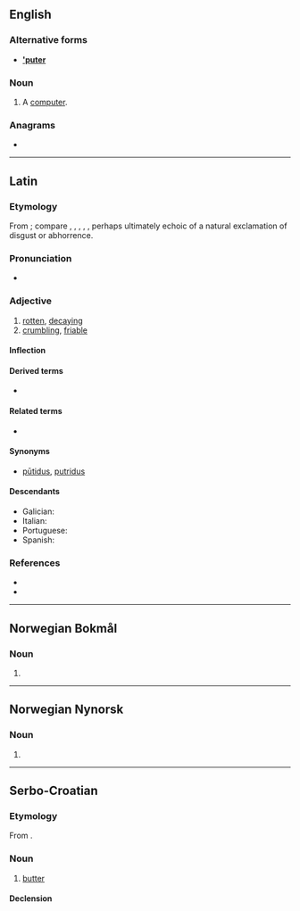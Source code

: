 {{also|Puter|putër|'puter}}
==English==

===Alternative forms===
* '''[['puter]]'''

===Noun===
{{en-noun}}

# {{lb|en|slang}} A [[computer]].

===Anagrams===
* {{anagrams|en|Putre|erupt|reput|upter}}

----

==Latin==

===Etymology===
From {{der|la|ine-pro|*pu-}}; compare {{cog|sa|पूयति||stinks, rots}}, {{cog|grc|πῦον||discharge from a sore}}, {{m|grc|πύθω||to rot}}, {{cog|got|𐍆𐌿𐌻𐍃||foul}}, {{cog|ang|fūl||foul}}, perhaps ultimately echoic of a natural exclamation of disgust or abhorrence.

===Pronunciation===
* {{la-IPA|puter}}

===Adjective===
{{la-adj-3rd-3E|puter|putris|putre}}

# [[rotten]], [[decaying]]
# [[crumbling]], [[friable]]

====Inflection====
{{la-decl-3rd-3E|puter}}

====Derived terms====
* {{l|la|putreō}}

====Related terms====
* {{l|la|putrō}}

====Synonyms====
* {{sense|rotten}} [[putidus|pūtidus]], [[putridus]]

====Descendants====
* Galician: {{l|gl|podre}}
* Italian: {{l|it|putre}}
* Portuguese: {{l|pt|podre}}
* Spanish: {{l|es|podre}}

===References===
* {{R:L&S}}
* {{R:Elementary Lewis}}

----

==Norwegian Bokmål==

===Noun===
{{head|nb|noun form|g=m|g2=f}}

# {{inflection of|pute||indefinite|p|lang=nb}}

----

==Norwegian Nynorsk==

===Noun===
{{head|nn|noun form|g=f}}

# {{inflection of|pute||indefinite|p|lang=nn}}

----

==Serbo-Croatian==

===Etymology===
From {{etyl|de|sh}} {{m|de|Butter}}.

===Noun===
{{sh-noun|g=m|head=pȕter}}

# [[butter]]

====Declension====
{{sh-decl-noun
|puter|putri
|putra|putara
|putru|putrima
|puter|putre
|putre|putri
|putru|putrima
|putrom|putrima
}}
